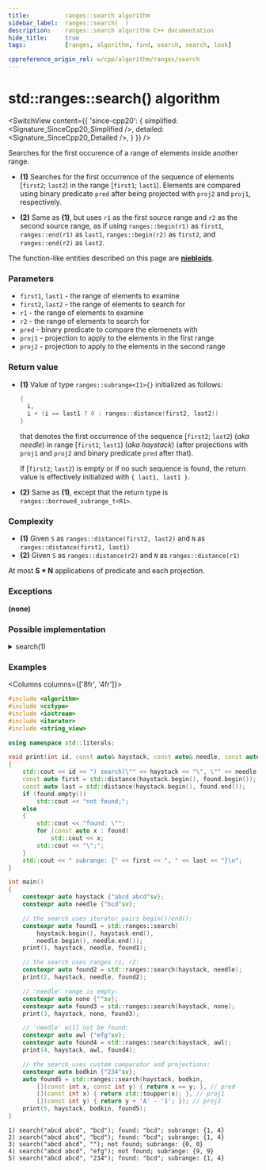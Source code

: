 ```yaml
---
title:			ranges::search algorithm
sidebar_label:	ranges::search(  )
description:	ranges::search algorithm C++ documentation
hide_title:		true
tags:			[ranges, algorithm, find, search, search, look]

cppreference_origin_rel: w/cpp/algorithm/ranges/search
---
```



<!----------------- Codes ---------------------->


# std::ranges::search() algorithm

<SwitchView content={{
	'since-cpp20': {
		simplified:	<Signature_SinceCpp20_Simplified />,
		detailed:	<Signature_SinceCpp20_Detailed />,
	}
}} />

Searches for the first occurence of a range of elements inside another range.

- **(1)** Searches for the first occurrence of the sequence of elements [`first2`; `last2`) in the range [`first1`; `last1`).
  Elements are compared using binary predicate `pred` after being projected with `proj2` and `proj1`, respectively.

- **(2)** Same as **(1)**, but uses `r1` as the first source range and `r2` as the second source range,
  as if using `ranges::begin(r1)` as `first1`, `ranges::end(r1)` as `last1`, `ranges::begin(r2)` as `first2`, and `ranges::end(r2)` as `last2`.

The function-like entities described on this page are [**niebloids**](#).

### Parameters

- `first1`, `last1` - the range of elements to examine
- `first2`, `last2` - the range of elements to search for
- `r1` - the range of elements to examine
- `r2` - the range of elements to search for
- `pred` - binary predicate to compare the elemenets with
- `proj1` - projection to apply to the elements in the first range
- `proj2` - projection to apply to the elements in the second range

### Return value

- **(1)** Value of type `ranges::subrange<I1>{}` initialized as follows:
  ```cpp
  {
    i,
    i + (i == last1 ? 0 : ranges::distance(first2, last2))
  }
  ```
  that denotes the first occurrence of the sequence [`first2`; `last2`) (*aka needle*) in range [`first1`; `last1`) (*aka haystack*) (after projections with `proj1` and `proj2` and binary predicate `pred` after that).

  If [`first2`; `last2`) is empty or if no such sequence is found, the return value is effectively initialized with `{ last1, last1 }`.

- **(2)** Same as **(1)**, except that the return type is `ranges::borrowed_subrange_t<R1>`.

### Complexity

- **(1)** Given `S` as `ranges::distance(first2, last2)` and `N` as `ranges::distance(first1, last1)`
- **(2)** Given `S` as `ranges::distance(r2)` and `N` as `ranges::distance(r1)`

At most **S \* N** applications of predicate and each projection.

### Exceptions

**(none)**

### Possible implementation

<details>
<summary>search(1)</summary>

```cpp
struct search_fn
{
    template<std::forward_iterator I1, std::sentinel_for<I1> S1,
             std::forward_iterator I2, std::sentinel_for<I2> S2,
             class Pred = ranges::equal_to,
             class Proj1 = std::identity,
             class Proj2 = std::identity>
    requires std::indirectly_comparable<I1, I2, Pred, Proj1, Proj2>
    constexpr ranges::subrange<I1>
        operator()(I1 first1, S1 last1, I2 first2, S2 last2, Pred pred = {},
                   Proj1 proj1 = {}, Proj2 proj2 = {}) const
    {
        for (;; ++first1)
        {
            I1 it1 = first1;
            for (I2 it2 = first2;; ++it1, ++it2)
            {
                if (it2 == last2)
                    return {first1, it1};
                if (it1 == last1)
                    return {it1, it1};
                if (!std::invoke(pred, std::invoke(proj1, *it1), std::invoke(proj2, *it2)))
                    break;
            }
        }
    }

    template<ranges::forward_range R1, ranges::forward_range R2,
             class Pred = ranges::equal_to,
             class Proj1 = std::identity,
             class Proj2 = std::identity>
    requires std::indirectly_comparable<ranges::iterator_t<R1>,
                                        ranges::iterator_t<R2>, Pred, Proj1, Proj2>
    constexpr ranges::borrowed_subrange_t<R1>
        operator()(R1&& r1, R2&& r2, Pred pred = {},
                   Proj1 proj1 = {}, Proj2 proj2 = {}) const
    {
        return (*this)(ranges::begin(r1), ranges::end(r1),
                       ranges::begin(r2), ranges::end(r2),
                       std::move(pred), std::move(proj1), std::move(proj2));
    }
};

inline constexpr search_fn search {};
```

</details>

### Examples

<Columns columns={['8fr', '4fr']}>
<div>

```cpp title='Main.cpp' showLineNumbers
#include <algorithm>
#include <cctype>
#include <iostream>
#include <iterator>
#include <string_view>

using namespace std::literals;

void print(int id, const auto& haystack, const auto& needle, const auto& found)
{
    std::cout << id << ") search(\"" << haystack << "\", \"" << needle << "\"); ";
    const auto first = std::distance(haystack.begin(), found.begin());
    const auto last = std::distance(haystack.begin(), found.end());
    if (found.empty())
        std::cout << "not found;";
    else
    {
        std::cout << "found: \"";
        for (const auto x : found)
            std::cout << x;
        std::cout << "\";";
    }
    std::cout << " subrange: {" << first << ", " << last << "}\n";
}

int main()
{
    constexpr auto haystack {"abcd abcd"sv};
    constexpr auto needle {"bcd"sv};

    // the search uses iterator pairs begin()/end():
    constexpr auto found1 = std::ranges::search(
        haystack.begin(), haystack.end(),
        needle.begin(), needle.end());
    print(1, haystack, needle, found1);

    // the search uses ranges r1, r2:
    constexpr auto found2 = std::ranges::search(haystack, needle);
    print(2, haystack, needle, found2);

    // 'needle' range is empty:
    constexpr auto none {""sv};
    constexpr auto found3 = std::ranges::search(haystack, none);
    print(3, haystack, none, found3);

    // 'needle' will not be found:
    constexpr auto awl {"efg"sv};
    constexpr auto found4 = std::ranges::search(haystack, awl);
    print(4, haystack, awl, found4);

    // the search uses custom comparator and projections:
    constexpr auto bodkin {"234"sv};
    auto found5 = std::ranges::search(haystack, bodkin,
        [](const int x, const int y) { return x == y; }, // pred
        [](const int x) { return std::toupper(x); }, // proj1
        [](const int y) { return y + 'A' - '1'; }); // proj2
    print(5, haystack, bodkin, found5);
}
```

</div>
<div>

```plaintext title="Output"
1) search("abcd abcd", "bcd"); found: "bcd"; subrange: {1, 4}
2) search("abcd abcd", "bcd"); found: "bcd"; subrange: {1, 4}
3) search("abcd abcd", ""); not found; subrange: {0, 0}
4) search("abcd abcd", "efg"); not found; subrange: {9, 9}
5) search("abcd abcd", "234"); found: "bcd"; subrange: {1, 4}
```

</div>
</Columns>
